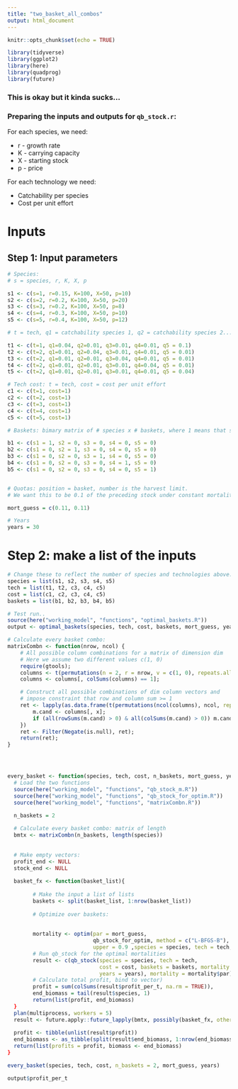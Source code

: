 ```yaml
---
title: "two_basket_all_combos"
output: html_document
---
```


```r
knitr::opts_chunk$set(echo = TRUE)

library(tidyverse)
library(ggplot2)
library(here)
library(quadprog)
library(future)
```
### This is okay but it kinda sucks...



### Preparing the inputs and outputs for `qb_stock.r`:

For each species, we need:

* r - growth rate
* K - carrying capacity
* X - starting stock
* p - price

For each technology we need:

* Catchability per species
* Cost per unit effort

# Inputs

## Step 1: Input parameters
```r
# Species:
# s = species, r, K, X, p

s1 <- c(s=1, r=0.15, K=100, X=50, p=10) 
s2 <- c(s=2, r=0.2, K=100, X=50, p=20)
s3 <- c(s=3, r=0.2, K=100, X=50, p=8)
s4 <- c(s=4, r=0.3, K=100, X=50, p=10)
s5 <- c(s=5, r=0.4, K=100, X=50, p=12)

# t = tech, q1 = catchability species 1, q2 = catchability species 2...

t1 <- c(t=1, q1=0.04, q2=0.01, q3=0.01, q4=0.01, q5 = 0.1)
t2 <- c(t=2, q1=0.01, q2=0.04, q3=0.01, q4=0.01, q5 = 0.01)
t3 <- c(t=2, q1=0.01, q2=0.01, q3=0.04, q4=0.01, q5 = 0.01)
t4 <- c(t=2, q1=0.01, q2=0.01, q3=0.01, q4=0.04, q5 = 0.01)
t5 <- c(t=2, q1=0.01, q2=0.01, q3=0.01, q4=0.01, q5 = 0.04)

# Tech cost: t = tech, cost = cost per unit effort
c1 <- c(t=1, cost=1)
c2 <- c(t=2, cost=1)
c3 <- c(t=3, cost=1)
c4 <- c(t=4, cost=1)
c5 <- c(t=5, cost=1)

# Baskets: bimary matrix of # species x # baskets, where 1 means that species is in that basket

b1 <- c(s1 = 1, s2 = 0, s3 = 0, s4 = 0, s5 = 0)
b2 <- c(s1 = 0, s2 = 1, s3 = 0, s4 = 0, s5 = 0)
b3 <- c(s1 = 0, s2 = 0, s3 = 1, s4 = 0, s5 = 0)
b4 <- c(s1 = 0, s2 = 0, s3 = 0, s4 = 1, s5 = 0)
b5 <- c(s1 = 0, s2 = 0, s3 = 0, s4 = 0, s5 = 1)


# Quotas: position = basket, number is the harvest limit.
# We want this to be 0.1 of the preceding stock under constant mortality, so this will have to change to just input constant m.

mort_guess = c(0.11, 0.11)

# Years
years = 30
```

# Step 2: make a list of the inputs
```r
# Change these to reflect the number of species and technologies above:
species = list(s1, s2, s3, s4, s5)
tech = list(t1, t2, c3, c4, c5)
cost = list(c1, c2, c3, c4, c5)
baskets = list(b1, b2, b3, b4, b5)
```




```r
# Test run..
source(here("working_model", "functions", "optimal_baskets.R"))
output <- optimal_baskets(species, tech, cost, baskets, mort_guess, years)

# Calculate every basket combo:
matrixCombn <- function(nrow, ncol) {
    # All possible column combinations for a matrix of dimension dim
    # Here we assume two different values c(1, 0)
    require(gtools);
    columns <- t(permutations(n = 2, r = nrow, v = c(1, 0), repeats.allowed = TRUE));
    columns <- columns[, colSums(columns) == 1];

    # Construct all possible combinations of dim column vectors and
    # impose constraint that row and column sum >= 1
    ret <- lapply(as.data.frame(t(permutations(ncol(columns), ncol, repeats.allowed = TRUE))), function(x) {
        m.cand <- columns[, x];
        if (all(rowSums(m.cand) > 0) & all(colSums(m.cand) > 0)) m.cand else NULL;
    })
    ret <- Filter(Negate(is.null), ret);
    return(ret);
}




every_basket <- function(species, tech, cost, n_baskets, mort_guess, years){
  # Load the two functions
  source(here("working_model", "functions", "qb_stock_m.R"))
  source(here("working_model", "functions", "qb_stock_for_optim.R"))
  source(here("working_model", "functions", "matrixCombn.R"))

  n_baskets = 2
  
  # Calculate every basket combo: matrix of length 
  bmtx <- matrixCombn(n_baskets, length(species))
  
  
  # Make empty vectors:
  profit_end <- NULL
  stock_end <- NULL
  
  basket_fx <- function(basket_list){
    
        # Make the input a list of lists
        baskets <- split(basket_list, 1:nrow(basket_list))
        
        # Optimize over baskets:
        
        
        mortality <- optim(par = mort_guess, 
                           qb_stock_for_optim, method = c("L-BFGS-B"), lower = 0.1, 
                           upper = 0.9 ,species = species, tech = tech, cost = cost, baskets = baskets, years = years)
        # Run qb_stock for the optimal mortalities
        result <- c(qb_stock(species = species, tech = tech, 
                             cost = cost, baskets = baskets, mortality = mortality$par, 
                             years = years), mortality = mortality$par)
        # Calculate total profit, bind to vector)
        profit = sum(colSums(result$profit_per_t, na.rm = TRUE)),
        end_biomass = tail(result$species, 1)
        return(list(profit, end_biomass)
  }
  plan(multiprocess, workers = 5)
  result <- future.apply::future_lapply(bmtx, possibly(basket_fx, otherwise = NA))
  
  profit <- tibble(unlist(result$profit))
  end_biomass <- as_tibble(split(result$end_biomass, 1:nrow(end_biomass)))
  return(list(profits = profit, biomass <- end_biomass)
}

every_basket(species, tech, cost, n_baskets = 2, mort_guess, years)

output$profit_per_t
```

